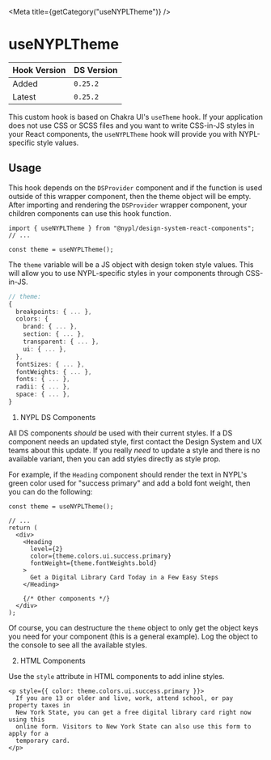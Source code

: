
<Meta title={getCategory("useNYPLTheme")} />

# useNYPLTheme

| Hook Version | DS Version |
| ------------ | ---------- |
| Added        | `0.25.2`   |
| Latest       | `0.25.2`   |

This custom hook is based on Chakra UI's `useTheme` hook. If your application
does not use CSS or SCSS files and you want to write CSS-in-JS styles in your
React components, the `useNYPLTheme` hook will provide you with NYPL-specific
style values.

## Usage

This hook depends on the `DSProvider` component and if the function is used
outside of this wrapper component, then the theme object will be empty. After
importing and rendering the `DSProvider` wrapper component, your children
components can use this hook function.

```tsx
import { useNYPLTheme } from "@nypl/design-system-react-components";
// ...

const theme = useNYPLTheme();
```

The `theme` variable will be a JS object with design token style values.
This will allow you to use NYPL-specific styles in your components through CSS-in-JS.

```ts
// theme:
{
  breakpoints: { ... },
  colors: {
    brand: { ... },
    section: { ... },
    transparent: { ... },
    ui: { ... },
  },
  fontSizes: { ... },
  fontWeights: { ... },
  fonts: { ... },
  radii: { ... },
  space: { ... },
}
```

1. NYPL DS Components

All DS components _should_ be used with their current styles. If a DS component
needs an updated style, first contact the Design System and UX teams about this
update. If you really _need_ to update a style and there is no available
variant, then you can add styles directly as style prop.

For example, if the `Heading` component should render the text in NYPL's green
color used for "success primary" and add a bold font weight, then you can do
the following:

```tsx
const theme = useNYPLTheme();

// ...
return (
  <div>
    <Heading
      level={2}
      color={theme.colors.ui.success.primary}
      fontWeight={theme.fontWeights.bold}
    >
      Get a Digital Library Card Today in a Few Easy Steps
    </Heading>

    {/* Other components */}
  </div>
);
```

Of course, you can destructure the `theme` object to only get the object keys
you need for your component (this is a general example). Log the object to the
console to see all the available styles.

2. HTML Components

Use the `style` attribute in HTML components to add inline styles.

```tsx
<p style={{ color: theme.colors.ui.success.primary }}>
  If you are 13 or older and live, work, attend school, or pay property taxes in
  New York State, you can get a free digital library card right now using this
  online form. Visitors to New York State can also use this form to apply for a
  temporary card.
</p>
```
